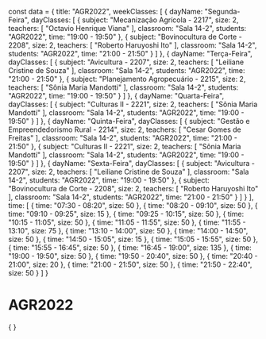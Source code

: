 const data = {
  title: "AGR2022",
  weekClasses: [
    {
      dayName: "Segunda-Feira",
      dayClasses: [
        {
          subject: "Mecanização Agrícola - 2217",
          size: 2,
          teachers: [
            "Octavio Henrique Viana"
          ],
          classroom: "Sala 14-2",
          students: "AGR2022",
          time: "19:00 - 19:50"
        },
        {
          subject: "Bovinocultura de Corte - 2208",
          size: 2,
          teachers: [
            "Roberto Haruyoshi Ito"
          ],
          classroom: "Sala 14-2",
          students: "AGR2022",
          time: "21:00 - 21:50"
        }
      ]
    },
    {
      dayName: "Terça-Feira",
      dayClasses: [
        {
          subject: "Avicultura - 2207",
          size: 2,
          teachers: [
            "Leiliane Cristine de Souza"
          ],
          classroom: "Sala 14-2",
          students: "AGR2022",
          time: "21:00 - 21:50"
        },
        {
          subject: "Planejamento Agropecuário - 2215",
          size: 2,
          teachers: [
            "Sônia Maria Mandotti"
          ],
          classroom: "Sala 14-2",
          students: "AGR2022",
          time: "19:00 - 19:50"
        }
      ]
    },
    {
      dayName: "Quarta-Feira",
      dayClasses: [
        {
          subject: "Culturas II - 2221",
          size: 2,
          teachers: [
            "Sônia Maria Mandotti"
          ],
          classroom: "Sala 14-2",
          students: "AGR2022",
          time: "19:00 - 19:50"
        }
      ]
    },
    {
      dayName: "Quinta-Feira",
      dayClasses: [
        {
          subject: "Gestão e Empreendedorismo Rural - 2214",
          size: 2,
          teachers: [
            "Cesar Gomes de Freitas"
          ],
          classroom: "Sala 14-2",
          students: "AGR2022",
          time: "21:00 - 21:50"
        },
        {
          subject: "Culturas II - 2221",
          size: 2,
          teachers: [
            "Sônia Maria Mandotti"
          ],
          classroom: "Sala 14-2",
          students: "AGR2022",
          time: "19:00 - 19:50"
        }
      ]
    },
    {
      dayName: "Sexta-Feira",
      dayClasses: [
        {
          subject: "Avicultura - 2207",
          size: 2,
          teachers: [
            "Leiliane Cristine de Souza"
          ],
          classroom: "Sala 14-2",
          students: "AGR2022",
          time: "19:00 - 19:50"
        },
        {
          subject: "Bovinocultura de Corte - 2208",
          size: 2,
          teachers: [
            "Roberto Haruyoshi Ito"
          ],
          classroom: "Sala 14-2",
          students: "AGR2022",
          time: "21:00 - 21:50"
        }
      ]
    }
  ],
  time: [
    {
      time: "07:30 - 08:20",
      size: 50
    },
    {
      time: "08:20 - 09:10",
      size: 50
    },
    {
      time: "09:10 - 09:25",
      size: 15
    },
    {
      time: "09:25 - 10:15",
      size: 50
    },
    {
      time: "10:15 - 11:05",
      size: 50
    },
    {
      time: "11:05 - 11:55",
      size: 50
    },
    {
      time: "11:55 - 13:10",
      size: 75
    },
    {
      time: "13:10 - 14:00",
      size: 50
    },
    {
      time: "14:00 - 14:50",
      size: 50
    },
    {
      time: "14:50 - 15:05",
      size: 15
    },
    {
      time: "15:05 - 15:55",
      size: 50
    },
    {
      time: "15:55 - 16:45",
      size: 50
    },
    {
      time: "16:45 - 19:00",
      size: 135
    },
    {
      time: "19:00 - 19:50",
      size: 50
    },
    {
      time: "19:50 - 20:40",
      size: 50
    },
    {
      time: "20:40 - 21:00",
      size: 20
    },
    {
      time: "21:00 - 21:50",
      size: 50
    },
    {
      time: "21:50 - 22:40",
      size: 50
    }
  ]
}

# AGR2022

<div>
    {
        <Grid
            title={data.title} 
            weekClasses={data.weekClasses} 
            time={data.time}
        />
    }
</div>